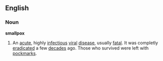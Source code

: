 ==English==
===Noun===
{{wikipedia}}
'''smallpox'''
#An [[acute]], highly [[infectious]] [[viral]] [[disease]], usually [[fatal]]. It was completly [[eradicate]]d a few [[decade]]s ago. Those who survived were left with [[pockmark]]s.